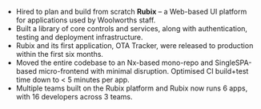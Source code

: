 
- Hired to plan and build from scratch **Rubix** – a Web-based UI platform for applications used by Woolworths staff.
- Built a library of core controls and services, along with authentication, testing and deployment infrastructure.
- Rubix and its first application, OTA Tracker, were released to production within the first six months.
- Moved the entire codebase to an Nx-based mono-repo and SingleSPA-based micro-frontend with minimal disruption. Optimised CI build+test time down to < 5 minutes per app.
- Multiple teams built on the Rubix platform and Rubix now runs 6 apps, with 16 developers across 3 teams.